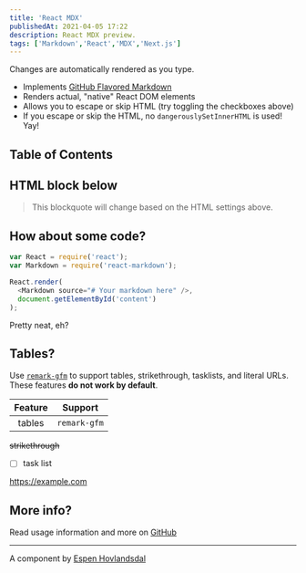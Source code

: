 ```yaml
---
title: 'React MDX'
publishedAt: 2021-04-05 17:22
description: React MDX preview.
tags: ['Markdown','React','MDX','Next.js']
---
```


Changes are automatically rendered as you type.

* Implements [GitHub Flavored Markdown](https://github.github.com/gfm/)
* Renders actual, "native" React DOM elements
* Allows you to escape or skip HTML (try toggling the checkboxes above)
* If you escape or skip the HTML, no `dangerouslySetInnerHTML` is used! Yay!

## Table of Contents

## HTML block below

<blockquote>
  This blockquote will change based on the HTML settings above.
</blockquote>

## How about some code?

```js
var React = require('react');
var Markdown = require('react-markdown');

React.render(
  <Markdown source="# Your markdown here" />,
  document.getElementById('content')
);
```

Pretty neat, eh?

## Tables?

Use [`remark-gfm`](https://github.com/remarkjs/react-markdown#use) to support tables, strikethrough, tasklists, and literal URLs.
These features **do not work by default**.

| Feature | Support      |
| :-----: | ------------ |
| tables  | `remark-gfm` |

~~strikethrough~~

- [ ] task list

https://example.com

## More info?

Read usage information and more on [GitHub](https://github.com/remarkjs/react-markdown)

---------------

A component by [Espen Hovlandsdal](https://espen.codes/)
